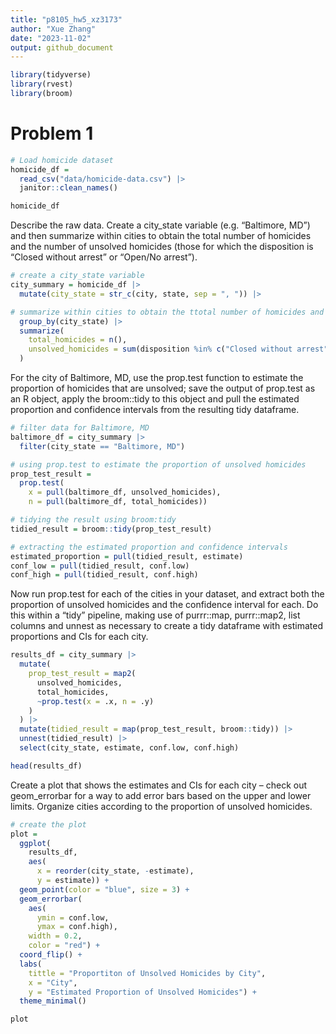 ```yaml
---
title: "p8105_hw5_xz3173"
author: "Xue Zhang"
date: "2023-11-02"
output: github_document
---
```


```r
library(tidyverse)
library(rvest)
library(broom)
```

# Problem 1

```r
# Load homicide dataset
homicide_df = 
  read_csv("data/homicide-data.csv") |>
  janitor::clean_names()

homicide_df
```

Describe the raw data. Create a city_state variable (e.g. “Baltimore, MD”) and then summarize within cities to obtain the total number of homicides and the number of unsolved homicides (those for which the disposition is “Closed without arrest” or “Open/No arrest”).

```r
# create a city_state variable
city_summary = homicide_df |>
  mutate(city_state = str_c(city, state, sep = ", ")) |>

# summarize within cities to obtain the ttotal number of homicides and the number of unsolved homicides
  group_by(city_state) |>
  summarize(
    total_homicides = n(),
    unsolved_homicides = sum(disposition %in% c("Closed without arrest", "Open/No arrest"))
  )
```

For the city of Baltimore, MD, use the prop.test function to estimate the proportion of homicides that are unsolved; save the output of prop.test as an R object, apply the broom::tidy to this object and pull the estimated proportion and confidence intervals from the resulting tidy dataframe.

```r
# filter data for Baltimore, MD
baltimore_df = city_summary |>
  filter(city_state == "Baltimore, MD") 

# using prop.test to estimate the proportion of unsolved homicides
prop_test_result = 
  prop.test(
    x = pull(baltimore_df, unsolved_homicides),
    n = pull(baltimore_df, total_homicides)) 

# tidying the result using broom:tidy
tidied_result = broom::tidy(prop_test_result)

# extracting the estimated proportion and confidence intervals
estimated_proportion = pull(tidied_result, estimate)
conf_low = pull(tidied_result, conf.low)
conf_high = pull(tidied_result, conf.high)
```

Now run prop.test for each of the cities in your dataset, and extract both the proportion of unsolved homicides and the confidence interval for each. Do this within a “tidy” pipeline, making use of purrr::map, purrr::map2, list columns and unnest as necessary to create a tidy dataframe with estimated proportions and CIs for each city.

```r
results_df = city_summary |>
  mutate(
    prop_test_result = map2(
      unsolved_homicides,
      total_homicides,
      ~prop.test(x = .x, n = .y)
    )
  ) |>
  mutate(tidied_result = map(prop_test_result, broom::tidy)) |>
  unnest(tidied_result) |>
  select(city_state, estimate, conf.low, conf.high)

head(results_df)
```

Create a plot that shows the estimates and CIs for each city – check out geom_errorbar for a way to add error bars based on the upper and lower limits. Organize cities according to the proportion of unsolved homicides.

```r
# create the plot
plot = 
  ggplot(
    results_df, 
    aes(
      x = reorder(city_state, -estimate), 
      y = estimate)) +
  geom_point(color = "blue", size = 3) +
  geom_errorbar(
    aes(
      ymin = conf.low,
      ymax = conf.high), 
    width = 0.2,
    color = "red") +
  coord_flip() +
  labs(
    tittle = "Proportiton of Unsolved Homicides by City",
    x = "City",
    y = "Estimated Proportion of Unsolved Homicides") +
  theme_minimal()

plot
```

